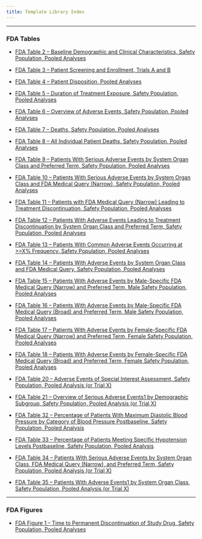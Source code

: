 ```yaml
---
title: Template Library Index
---
```


------------------------------------------------------------------------

### **FDA Tables**
-   [FDA Table 2 -- Baseline Demographic and Clinical Characteristics, Safety Population, Pooled Analyses](table-templates/template-table_02.qmd)

-   [FDA Table 3 -- Patient Screening and Enrollment, Trials A and B](table-templates/template-table_03.qmd)

-   [FDA Table 4 -- Patient Disposition, Pooled Analyses](table-templates/template-table_04.qmd)

-   [FDA Table 5 -- Duration of Treatment Exposure, Safety Population, Pooled Analyses](table-templates/template-table_05.qmd)

-   [FDA Table 6 -- Overview of Adverse Events, Safety Population, Pooled Analyses](table-templates/template-table_06.qmd)

-   [FDA Table 7 -- Deaths, Safety Population, Pooled Analyses](table-templates/template-table_07.qmd)

-   [FDA Table 8 -- All Individual Patient Deaths, Safety Population, Pooled Analyses](table-templates/template-table_08.qmd)

-   [FDA Table 9 -- Patients With Serious Adverse Events by System Organ Class and Preferred Term, Safety Population, Pooled Analyses](table-templates/template-table_09.qmd)

-   [FDA Table 10 -- Patients With Serious Adverse Events by System Organ Class and FDA Medical Query (Narrow), Safety Population, Pooled Analyses](table-templates/template-table_10.qmd)

-   [FDA Table 11 -- Patients with FDA Medical Query (Narrow) Leading to Treatment Discontinuation, Safety Population, Pooled Analyses](table-templates/template-table_11.qmd)

-   [FDA Table 12 -- Patients With Adverse Events Leading to Treatment Discontinuation by System Organ Class and Preferred Term, Safety Population, Pooled Analyses](table-templates/template-table_12.qmd)

-   [FDA Table 13 -- Patients With Common Adverse Events Occurring at >=X% Frequency, Safety Population, Pooled Analyses](table-templates/template-table_13.qmd)

-   [FDA Table 14 -- Patients With Adverse Events by System Organ Class and FDA Medical Query, Safety Population, Pooled Analyses](table-templates/template-table_14.qmd)

-   [FDA Table 15 -- Patients With Adverse Events by Male-Specific FDA Medical Query (Narrow) and Preferred Term, Male Safety Population, Pooled Analyses](table-templates/template-table_15.qmd)

-   [FDA Table 16 -- Patients With Adverse Events by Male-Specific FDA Medical Query (Broad) and Preferred Term, Male Safety Population, Pooled Analyses](table-templates/template-table_16.qmd)

-   [FDA Table 17 -- Patients With Adverse Events by Female-Specific FDA Medical Query (Narrow) and Preferred Term, Female Safety Population, Pooled Analyses](table-templates/template-table_17.qmd)

-   [FDA Table 18 -- Patients With Adverse Events by Female-Specific FDA Medical Query (Broad) and Preferred Term, Female Safety Population, Pooled Analyses](table-templates/template-table_18.qmd)

-   [FDA Table 20 -- Adverse Events of Special Interest Assessment, Safety Population, Pooled Analysis (or Trial X)](table-templates/template-table_20.qmd)

-   [FDA Table 21 -- Overview of Serious Adverse Events1 by Demographic Subgroup, Safety Population, Pooled Analysis (or Trial X)](table-templates/template-table_21.qmd)

-   [FDA Table 32 -- Percentage of Patients With Maximum Diastolic Blood Pressure by Category of Blood Pressure Postbaseline, Safety Population, Pooled Analysis](table-templates/template-table_32.qmd)

-   [FDA Table 33 -- Percentage of Patients Meeting Specific Hypotension Levels Postbaseline, Safety Population, Pooled Analysis](table-templates/template-table_33.qmd)

-   [FDA Table 34 -- Patients With Serious Adverse Events by System Organ Class, FDA Medical Query (Narrow), and Preferred Term, Safety Population, Pooled Analysis (or Trial X)](table-templates/template-table_34.qmd)

-   [FDA Table 35 -- Patients With Adverse Events1 by System Organ Class, Safety Population, Pooled Analysis (or Trial X)](table-templates/template-table_35.qmd)


------------------------------------------------------------------------

### **FDA Figures**
-   [FDA Figure 1 -- Time to Permanent Discontinuation of Study Drug, Safety Population, Pooled Analyses](figure-templates/template-fig_01.qmd)

